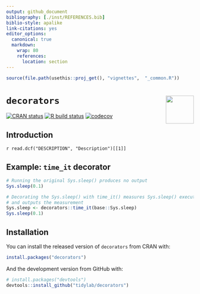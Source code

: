 ---
output: github_document
bibliography: [./inst/REFERENCES.bib]
biblio-style: apalike
link-citations: yes
editor_options: 
  canonical: true
  markdown: 
    wrap: 80
    references: 
      location: section
---

```{r, include = FALSE}
source(file.path(usethis::proj_get(), "vignettes",  "_common.R"))
```

# `decorators` <img src="https://raw.githubusercontent.com/tidylab/decorators/master/pkgdown/logo.png" align="right" height="75"/>

<!-- badges: start -->

[![CRAN
status](https://www.r-pkg.org/badges/version/decorators)](https://CRAN.R-project.org/package=decorators)
[![R build
status](https://github.com/tidylab/decorators/workflows/R-CMD-check/badge.svg)](https://github.com/tidylab/decorators/actions)
[![codecov](https://codecov.io/gh/tidylab/decorators/branch/master/graph/badge.svg?token=U6FL5N32FL)](https://codecov.io/gh/tidylab/decorators)

<!-- badges: end -->


## Introduction

<!-- Problem statement -->

`r read.dcf("DESCRIPTION", "Description")[[1]]`


## Example: `time_it` decorator

```{r, echo=TRUE}
# Running the original Sys.sleep() produces no output
Sys.sleep(0.1)

# Decorating the Sys.sleep() with time_it() measures Sys.sleep() execution time 
# and outputs the measurement   
Sys.sleep <- decorators::time_it(base::Sys.sleep)
Sys.sleep(0.1)
```    

## Installation

You can install the released version of `decorators` from CRAN with:

``` r
install.packages("decorators")
```

And the development version from GitHub with:

``` r
# install.packages("devtools")
devtools::install_github("tidylab/decorators")
```
